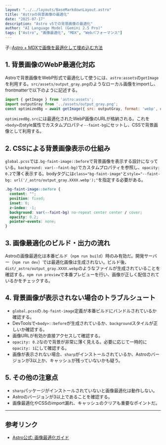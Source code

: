 ```yaml
---
layout: "../../layouts/BaseMarkdownLayout.astro"
title: "Astroの背景画像の最適化"
date: "2025-07-17"
description: "Astro v5での背景画像の最適化"
author: "AI Language Model (Gemini 2.5 Pro)"
tags: ["Astro", "画像最適化", "MDX", "Webパフォーマンス"]
---
```


子::[Astro + MDXで画像を最適化して埋め込む方法](../blog/image-embedding-guide)


## 1. 背景画像のWebP最適化対応

Astroで背景画像をWebP形式で最適化して使うには、`astro:assets`の`getImage`を利用する。`src/assets/output_gray.png`のようなローカル画像をimportし、frontmatterで以下のように記述する。

```js
import { getImage } from 'astro:assets';
import outputGray from '../assets/output_gray.png';
const optimizedBg = await getImage({ src: outputGray, format: 'webp', quality: 80 });
```

`optimizedBg.src`には最適化されたWebP画像のURLが格納される。これを`<body>`のstyle属性でカスタムプロパティ`--faint-bg`にセットし、CSSで背景画像として利用する。

## 2. CSSによる背景画像表示の仕組み

`global.pcss`では`.bg-faint-image::before`で背景画像を表示する設計になっている。`background: var(--faint-bg)`でカスタムプロパティを参照し、`opacity: 0.2`で薄く表示する。bodyタグには`class="bg-faint-image"`と`style="--faint-bg: url('/_astro/output_gray.XXXX.webp');"`を指定する必要がある。

```css
.bg-faint-image::before {
  content: "";
  position: fixed;
  inset: 0;
  z-index: -1;
  background: var(--faint-bg) no-repeat center center / cover;
  opacity: 0.2;
  pointer-events: none;
}
```

## 3. 画像最適化のビルド・出力の流れ

Astroの画像最適化は本番ビルド（`npm run build`）時のみ有効だ。開発サーバー（`npm run dev`）では最適化画像は生成されない。ビルド後、`dist/_astro/output_gray.XXXX.webp`のようなファイルが生成されていることを確認する。`npm run preview`で本番プレビューを行い、画像が正しく配信されているかをチェックする。

## 4. 背景画像が表示されない場合のトラブルシュート

- `global.pcss`の`.bg-faint-image`定義が本番ビルドにバンドルされているか確認する。
- DevToolsで`<body>::before`が生成されているか、`background`スタイルが正しいか確認する。
- 画像URLが有効か直接アクセスして確認する。
- `opacity: 0.2`なので背景が非常に薄く見える。必要に応じて一時的に`opacity: 1`にして確認する。
- 画像が表示されない場合、`sharp`がインストールされているか、Astroのバージョンが3以上か、キャッシュが残っていないかも疑う。

## 5. その他の注意点

- `sharp`パッケージがインストールされていないと画像最適化は動作しない。
- Astroのバージョンが3以上であることを確認する。
- 画像最適化やCSSのimport漏れ、キャッシュのクリアも重要なポイントだ。

---

## 参考リンク

- [Astro公式: 画像最適化ガイド](https://docs.astro.build/ja/guides/assets/)
